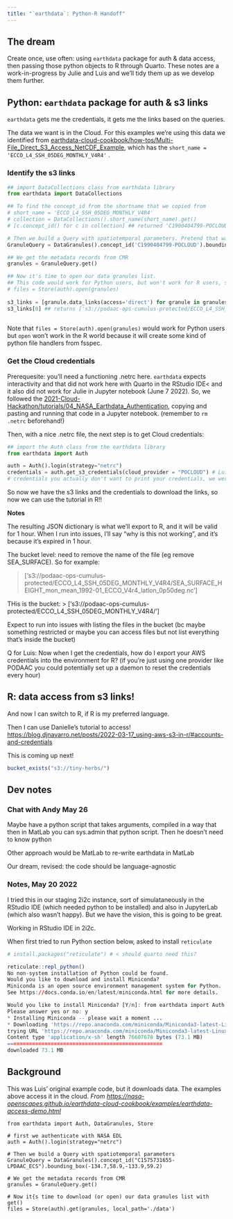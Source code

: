 ```yaml
---
title: "`earthdata`: Python-R Handoff"
---
```


## The dream

Create once, use often: using `earthdata` package for auth & data access, then passing those python objects to R through Quarto. These notes are a work-in-progress by Julie and Luis and we'll tidy them up as we develop them further.

## Python: `earthdata` package for auth & s3 links

`earthdata` gets me the credentials, it gets me the links based on the queries.

The data we want is in the Cloud. For this examples we're using this data we identified from [earthdata-cloud-cookbook/how-tos/Multi-File_Direct_S3_Access_NetCDF_Example](https://nasa-openscapes.github.io/earthdata-cloud-cookbook/how-tos/Multi-File_Direct_S3_Access_NetCDF_Example.html), which has the `short_name = 'ECCO_L4_SSH_05DEG_MONTHLY_V4R4'` .

### Identify the s3 links

```python
## import DataCollections class from earthdata library
from earthdata import DataCollections

## To find the concept_id from the shortname that we copied from 
# short_name = 'ECCO_L4_SSH_05DEG_MONTHLY_V4R4' 
# collection = DataCollections().short_name(short_name).get()
# [c.concept_id() for c in collection] ## returned 'C1990404799-POCLOUD'

# Then we build a Query with spatiotemporal parameters. Pretend that was the bounding box we want.
GranuleQuery = DataGranules().concept_id('C1990404799-POCLOUD').bounding_box(-134.7,58.9,-133.9,59.2)

## We get the metadata records from CMR
granules = GranuleQuery.get()

## Now it's time to open our data granules list. 
## This code would work for Python users, but won't work for R users, see explanation below.
# files = Store(auth).open(granules) 
 
s3_links = [granule.data_links(access='direct') for granule in granules] 
s3_links[0] ## returns ['s3://podaac-ops-cumulus-protected/ECCO_L4_SSH_05DEG_MONTHLY_V4R4/SEA_SURFACE_HEIGHT_mon_mean_1992-01_ECCO_V4r4_latlon_0p50deg.nc']
 
```

Note that `files = Store(auth).open(granules)` would work for Python users but `open` won't work in the R world because it will create some kind of python file handlers from fsspec.

### Get the Cloud credentials

Prerequesite: you'll need a functioning .netrc here. `earthdata` expects interactivity and that did not work here with Quarto in the RStudio IDE\< and it also did not work for Julie in Jupyter notebook (June 7 2022). So, we followed the [2021-Cloud-Hackathon/tutorials/04_NASA_Earthdata_Authentication](https://nasa-openscapes.github.io/2021-Cloud-Hackathon/tutorials/04_NASA_Earthdata_Authentication.html), copying and pasting and running that code in a Jupyter notebook. (remember to `rm .netrc` beforehand!)

Then, with a nice .netrc file, the next step is to get Cloud credentials:

```python
## import the Auth class from the earthdata library
from earthdata import Auth

auth = Auth().login(strategy="netrc")
credentials = auth.get_s3_credentials(cloud_provider = "POCLOUD") # Luis will make this automatic so we don't have to know POCLOUD vs PODAAC
# credentials you actually don't want to print your credentials, we were just checking that they worked

```

So now we have the s3 links and the credentials to download the links, so now we can use the tutorial in R!!

**Notes**

The resulting JSON dictionary is what we'll export to R, and it will be valid for 1 hour. When I run into issues, I'll say "why is this not working", and it's because it's expired in 1 hour.

The bucket level: need to remove the name of the file (eg remove SEA_SURFACE). So for example:

> \['s3://podaac-ops-cumulus-protected/ECCO_L4_SSH_05DEG_MONTHLY_V4R4/SEA_SURFACE_HEIGHT_mon_mean_1992-01_ECCO_V4r4_latlon_0p50deg.nc'\]

THis is the bucket: \> \['s3://podaac-ops-cumulus-protected/ECCO_L4_SSH_05DEG_MONTHLY_V4R4/'\]

Expect to run into issues with listing the files in the bucket (bc maybe something restricted or maybe you can access files but not list everything that's inside the bucket)

Q for Luis: Now when I get the credentials, how do I export your AWS credentials into the environment for R? (if you're just using one provider like PODAAC you could potentially set up a daemon to reset the credentials every hour)

## R: data access from s3 links!

And now I can switch to R, if R is my preferred language.

Then I can use Danielle's tutorial to access! <https://blog.djnavarro.net/posts/2022-03-17_using-aws-s3-in-r/#accounts-and-credentials>

This is coming up next!

```.r
bucket_exists("s3://tiny-herbs/") 
```

## Dev notes

### Chat with Andy May 26

Maybe have a python script that takes arguments, compiled in a way that then in MatLab you can sys.admin that python script. Then he doesn't need to know python

Other approach would be MatLab to re-write earthdata in MatLab

Our dream, revised: the code should be language-agnostic

### Notes, May 20 2022

I tried this in our staging 2i2c instance, sort of simulataneously in the RStudio IDE (which needed python to be installed) and also in JupyterLab (which also wasn't happy). But we have the vision, this is going to be great.

Working in RStudio IDE in 2i2c.

When first tried to run Python section below, asked to install `reticulate`

```.r
# install.packages("reticulate") # < should quarto need this? 

reticulate::repl_python()
No non-system installation of Python could be found.
Would you like to download and install Miniconda?
Miniconda is an open source environment management system for Python.
See https://docs.conda.io/en/latest/miniconda.html for more details.

Would you like to install Miniconda? [Y/n]: from earthdata import Auth, DataGranules, Store
Please answer yes or no: y
* Installing Miniconda -- please wait a moment ...
* Downloading 'https://repo.anaconda.com/miniconda/Miniconda3-latest-Linux-x86_64.sh' ...
trying URL 'https://repo.anaconda.com/miniconda/Miniconda3-latest-Linux-x86_64.sh'
Content type 'application/x-sh' length 76607678 bytes (73.1 MB)
==================================================
downloaded 73.1 MB
```

## Background

This was Luis' original example code, but it downloads data. The examples above access it in the cloud. *From <https://nasa-openscapes.github.io/earthdata-cloud-cookbook/examples/earthdata-access-demo.html>*

```.python
from earthdata import Auth, DataGranules, Store

# first we authenticate with NASA EDL
auth = Auth().login(strategy="netrc")

# Then we build a Query with spatiotemporal parameters
GranuleQuery = DataGranules().concept_id("C1575731655-LPDAAC_ECS").bounding_box(-134.7,58.9,-133.9,59.2)

# We get the metadata records from CMR
granules = GranuleQuery.get()

# Now it{s time to download (or open) our data granules list with get()
files = Store(auth).get(granules, local_path='./data')
```

